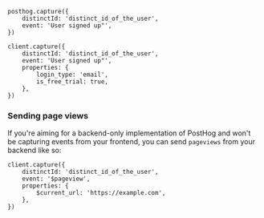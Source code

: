 
<Intro />

```node
posthog.capture({
    distinctId: 'distinct_id_of_the_user',
    event: 'User signed up"',
})    
```

<NamingTip />

<SettingProperties />

```node
client.capture({
    distinctId: 'distinct_id_of_the_user',
    event: 'User signed up"',
    properties: {
        login_type: 'email',
        is_free_trial: true,
    },
})
```

### Sending page views

If you're aiming for a backend-only implementation of PostHog and won't be capturing events from your frontend, you can send `pageviews` from your backend like so:

```node
client.capture({
    distinctId: 'distinct_id_of_the_user',
    event: '$pageview',
    properties: {
        $current_url: 'https://example.com',
    },
})
```